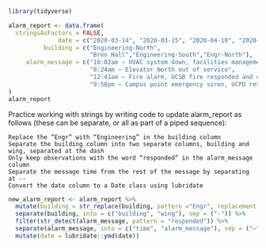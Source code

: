 


```r
library(tidyverse)
```


```r
alarm_report <- data.frame(
  stringsAsFactors = FALSE,
              date = c("2020-03-14", "2020-03-15", "2020-04-10", "2020-04-18"),
          building = c("Engineering-North",
                       "Bren Hall","Engineering-South","Engr-North"),
     alarm_message = c("10:02am – HVAC system down, facilities management alerted",
                       "8:24am – Elevator North out of service",
                       "12:41am – Fire alarm, UCSB fire responded and cleared",
                       "9:58pm – Campus point emergency siren, UCPD responded")
)
alarm_report
```


Practice working with strings by writing code to update alarm_report as follows (these can be separate, or all as part of a piped sequence):

    Replace the “Engr” with “Engineering” in the building column
    Separate the building column into two separate columns, building and wing, separated at the dash
    Only keep observations with the word “responded” in the alarm_message column
    Separate the message time from the rest of the message by separating at --
    Convert the date column to a Date class using lubridate


```r
new_alarm_report <- alarm_report %>% 
  mutate(building = str_replace(building, pattern ="Engr", replacement = "Engineering")) %>% 
  separate(building, into = c("building", "wing"), sep = ("-")) %>% 
  filter(str_detect(alarm_message, pattern = "responded")) %>% 
  separate(alarm_message, into = c("time", "alarm_message"), sep = ("–")) %>% 
  mutate(date = lubridate::ymd(date))
```






